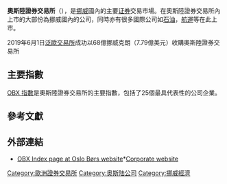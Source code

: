{{Infobox exchange
|name       = 奧斯陸證券交易所<br>Oslo Børs
|logo       = Oslo Bors Logo (2020).svg
|image      = [[Image:Oslo_Bors_StockLink.JPG|250px]]
|type       = [[證券交易所|證券交易所]]
|city       = 奧斯陸
|country    = 挪威
|coor       = {{coord|59|54|31|N|10|44|52|E|display=title,inline}}
|founded    = 1819年
|owner      = [[Euronext|Euronext]]
|key_people = Håvard S. Abrahamsen（[[執行長|執行長]]）
|listings   = 220（2017年）<ref name="oslohv børs">{{Cite web | last =  | first =  | title = Facts and Figures May 2017 | url = https://www.oslobors.no/ob_eng/Oslo-Boers/Statistics/Facts-and-figures/2017-Facts-and-figures-May-2017 | publisher = Oslo Børs | date =  | accessdate = 15 June 2017 | archive-date = 2019-04-06 | archive-url = https://web.archive.org/web/20190406140025/https://www.oslobors.no/ob_eng/Oslo-Boers/Statistics/Facts-and-figures/2017-Facts-and-figures-May-2017 | dead-url = no }}</ref>
|mcap       =
|indexes    = [[OBX_Index|OBX]]、[[OSEAX|OSEAX]]
|homepage   = https://www.oslobors.no
|footnotes  =
}}
'''奧斯陸證券交易所'''（{{lang-no|Oslo Børs}}），是[[挪威|挪威]]國內的主要[[证券|证券]]交易市場。在奧斯陸證券交易所內上市的大部份為挪威國內的公司，同時亦有很多國際公司如[[石油|石油]]，[[航運|航運]]等在此上市。

2019年6月1日[[泛歐交易所|泛歐交易所]]成功以68億挪威克朗（7.79億美元）收購奧斯陸證券交易所

==主要指數==
[[OBX_指數|OBX 指數]]是奧斯陸證券交易所的主要指數，包括了25個最具代表性的公司企業。
==參考文獻==

{{reflist}}

==外部連結==
*[https://web.archive.org/web/20080502074212/http://www.oslobors.no/ob/aksjeindeks_kursutvikling?menu2show=1.6.2.1.&p_instrid=ticker.ose.OBX&p_period=1D OBX Index page at Oslo Børs website]*[http://www.oslobors.no Corporate website]{{Wayback|url=http://www.oslobors.no/ob/aksjeindeks_kursutvikling?menu2show=1.6.2.1.&p_instrid=ticker.ose.OBX&p_period=1D |date=20080502074212 }}

{{世界交易所联合会}}
{{authority control}}
[[Category:歐洲證券交易所|Category:歐洲證券交易所]]
[[Category:奥斯陆公司|Category:奥斯陆公司]]
[[Category:挪威經濟|Category:挪威經濟]]